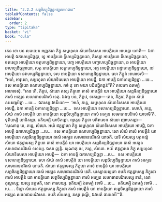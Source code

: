 ```yaml
---
title: "3.2.2 សព្ពចិរប្បដិច្ឆន្នអគ្ឃសមោធាន"
tableOfContents: false
sidebar:
  order: 2
type: "tipitaka"
basket: "vi"
book: "cula"
---
```



<DynamicBreadcrumb />

<Division number="136" book="cula">

<Paragraph number="621" book="cula">
តេន ខោ បន សមយេន អញ្ញតរោ ភិក្ខុ សម្ពហុលា សំឃាទិសេសា អាបត្តិយោ អាបន្នោ ហោតិ—  ឯកា អាបត្តិ ឯកាហប្បដិច្ឆន្នា, ទ្វេ អាបត្តិយោ ទ្វីហប្បដិច្ឆន្នាយោ, តិស្សោ អាបត្តិយោ តីហប្បដិច្ឆន្នាយោ, ចតស្សោ អាបត្តិយោ ចតូហប្បដិច្ឆន្នាយោ, បញ្ច អាបត្តិយោ បញ្ចាហប្បដិច្ឆន្នាយោ, ឆ អាបត្តិយោ ឆាហប្បដិច្ឆន្នាយោ, សត្ត អាបត្តិយោ សត្តាហប្បដិច្ឆន្នាយោ, អដ្ឋ អាបត្តិយោ អដ្ឋាហប្បដិច្ឆន្នាយោ, នវ អាបត្តិយោ នវាហប្បដិច្ឆន្នាយោ, ទស អាបត្តិយោ ទសាហប្បដិច្ឆន្នាយោ. សោ ភិក្ខូនំ អារោចេសិ—  “អហំ, អាវុសោ, សម្ពហុលា សំឃាទិសេសា អាបត្តិយោ អាបជ្ជឹ, ឯកា អាបត្តិ ឯកាហប្បដិច្ឆន្នា …បេ…  ទស អាបត្តិយោ ទសាហប្បដិច្ឆន្នាយោ. កថំ នុ ខោ មយា បដិបជ្ជិតព្ពន៑”តិ? ភគវតោ ឯតមត្ថំ អារោចេសុំ. “តេន ហិ, ភិក្ខវេ, សំឃោ តស្ស ភិក្ខុនោ តាសំ អាបត្តីនំ យា អាបត្តិយោ សព្ពចិរប្បដិច្ឆន្នាយោ តាសំ អគ្ឃេន សមោធានបរិវាសំ ទេតុ. ឯវញ្ច បន, ភិក្ខវេ, ទាតព្ពោ—
</Paragraph>

<Paragraph number="622" book="cula">
តេន, ភិក្ខវេ, ភិក្ខុនា សំឃំ ឧបសង្កមិត្វា …បេ…  ឯវមស្ស វចនីយោ—  ‘អហំ, ភន្តេ, សម្ពហុលា សំឃាទិសេសា អាបត្តិយោ អាបជ្ជឹ, ឯកា អាបត្តិ ឯកាហប្បដិច្ឆន្នា …បេ…  ទស អាបត្តិយោ ទសាហប្បដិច្ឆន្នាយោ. សោហំ, ភន្តេ, សំឃំ តាសំ អាបត្តីនំ យា អាបត្តិយោ សព្ពចិរប្បដិច្ឆន្នាយោ តាសំ អគ្ឃេន សមោធានបរិវាសំ យាចាមី’តិ. ទុតិយម្បិ យាចិតព្ពោ. តតិយម្បិ យាចិតព្ពោ. ព្យត្តេន ភិក្ខុនា បដិពលេន សំឃោ ញាបេតព្ពោ—
</Paragraph>

</Division>
<Division number="137" book="cula">

<Paragraph number="623" book="cula">
‘សុណាតុ មេ, ភន្តេ, សំឃោ. អយំ ឥត្ថន្នាមោ ភិក្ខុ សម្ពហុលា សំឃាទិសេសា អាបត្តិយោ អាបជ្ជិ, ឯកា អាបត្តិ ឯកាហប្បដិច្ឆន្នា …បេ…  ទស អាបត្តិយោ ទសាហប្បដិច្ឆន្នាយោ. សោ សំឃំ តាសំ អាបត្តីនំ យា អាបត្តិយោ សព្ពចិរប្បដិច្ឆន្នាយោ តាសំ អគ្ឃេន សមោធានបរិវាសំ យាចតិ. យទិ សំឃស្ស បត្តកល្លំ សំឃោ ឥត្ថន្នាមស្ស ភិក្ខុនោ តាសំ អាបត្តីនំ យា អាបត្តិយោ សព្ពចិរប្បដិច្ឆន្នាយោ តាសំ អគ្ឃេន សមោធានបរិវាសំ ទទេយ្យ. ឯសា ញត្តិ.
</Paragraph>

<Paragraph number="624" book="cula">
សុណាតុ មេ, ភន្តេ, សំឃោ. អយំ ឥត្ថន្នាមោ ភិក្ខុ សម្ពហុលា សំឃាទិសេសា អាបត្តិយោ អាបជ្ជិ—  ឯកា អាបត្តិ ឯកាហប្បដិច្ឆន្នា …បេ…  ទស អាបត្តិយោ ទសាហប្បដិច្ឆន្នាយោ. សោ សំឃំ តាសំ អាបត្តីនំ យា អាបត្តិយោ សព្ពចិរប្បដិច្ឆន្នាយោ តាសំ អគ្ឃេន សមោធានបរិវាសំ យាចតិ. សំឃោ ឥត្ថន្នាមស្ស ភិក្ខុនោ តាសំ អាបត្តីនំ យា អាបត្តិយោ សព្ពចិរប្បដិច្ឆន្នាយោ តាសំ អគ្ឃេន សមោធានបរិវាសំ ទេតិ. យស្សាយស្មតោ ខមតិ ឥត្ថន្នាមស្ស ភិក្ខុនោ តាសំ អាបត្តីនំ យា អាបត្តិយោ សព្ពចិរប្បដិច្ឆន្នាយោ តាសំ អគ្ឃេន សមោធានបរិវាសស្ស ទានំ, សោ តុណ្ហស្ស; យស្ស នក្ខមតិ, សោ ភាសេយ្យ.
</Paragraph>

<Paragraph number="625" book="cula">
ទុតិយម្បិ ឯតមត្ថំ វទាមិ …បេ…  តតិយម្បិ ឯតមត្ថំ វទាមិ …បេ… .
</Paragraph>

<Paragraph number="626" book="cula">
ទិន្នោ សំឃេន ឥត្ថន្នាមស្ស ភិក្ខុនោ តាសំ អាបត្តីនំ យា អាបត្តិយោ សព្ពចិរប្បដិច្ឆន្នាយោ តាសំ អគ្ឃេន សមោធានបរិវាសោ. ខមតិ សំឃស្ស, តស្មា តុណ្ហី, ឯវមេតំ ធារយាមី’”តិ.
</Paragraph>
</Division>